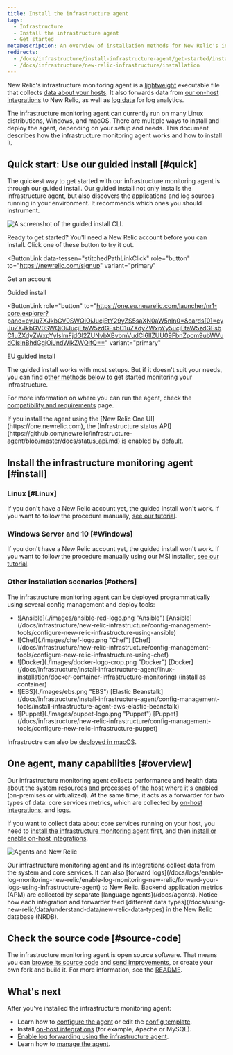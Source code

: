 ```yaml
---
title: Install the infrastructure agent
tags:
  - Infrastructure
  - Install the infrastructure agent
  - Get started
metaDescription: An overview of installation methods for New Relic's infrastructure monitoring agent and infrastructure integrations.
redirects:
  - /docs/infrastructure/install-infrastructure-agent/get-started/install-infrastructure-agent-new-relic
  - /docs/infrastructure/new-relic-infrastructure/installation
---
```












New Relic's infrastructure monitoring agent is a [lightweight](/docs/infrastructure/new-relic-infrastructure/getting-started/infrastructure-agent-performance-overhead) executable file that collects [data about your hosts](/docs/infrastructure/manage-your-data/data-instrumentation/default-infrastructure-events). It also forwards data from [our on-host integrations](/docs/integrations/infrastructure-integrations/get-started/introduction-infrastructure-integrations) to New Relic, as well as [log data](/docs/logs/enable-log-monitoring-new-relic/enable-log-monitoring-new-relic/forward-your-logs-using-infrastructure-agent) for log analytics.

The infrastructure monitoring agent can currently run on many Linux distributions, Windows, and macOS. There are multiple ways to install and deploy the agent, depending on your setup and needs. This document describes how the infrastructure monitoring agent works and how to install it.

## Quick start: Use our guided install [#quick]

The quickest way to get started with our infrastructure monitoring agent is through our guided install. Our guided install not only installs the infrastructure agent, but also discovers the applications and log sources running in your environment. It recommends which ones you should instrument.

![A screenshot of the guided install CLI.](./images/guided-install-cli.png 'The guided install CLI.')

Ready to get started? You'll need a New Relic account before you can install. Click one of these button to try it out.

<ButtonLink
  data-tessen="stitchedPathLinkClick"
  role="button"
  to="https://newrelic.com/signup"
  variant="primary"
>
  Get an account

</ButtonLink>

<ButtonGroup>
<ButtonLink
  role="button"
  to="https://one.newrelic.com/launcher/nr1-core.explorer?pane=eyJuZXJkbGV0SWQiOiJucjEtY29yZS5saXN0aW5nIn0=&cards[0]=eyJuZXJkbGV0SWQiOiJucjEtaW5zdGFsbC1uZXdyZWxpYy5ucjEtaW5zdGFsbC1uZXdyZWxpYyIsImFjdGl2ZUNvbXBvbmVudCI6IlZUU09FbnZpcm9ubWVudCIsInBhdGgiOiJndWlkZWQifQ=="
  variant="primary"
>
  Guided install
</ButtonLink>

<ButtonLink
  role="button"
  to="https://one.eu.newrelic.com/launcher/nr1-core.explorer?pane=eyJuZXJkbGV0SWQiOiJucjEtY29yZS5saXN0aW5nIn0=&cards[0]=eyJuZXJkbGV0SWQiOiJucjEtaW5zdGFsbC1uZXdyZWxpYy5ucjEtaW5zdGFsbC1uZXdyZWxpYyIsImFjdGl2ZUNvbXBvbmVudCI6IlZUU09FbnZpcm9ubWVudCIsInBhdGgiOiJndWlkZWQifQ=="
  variant="primary"
>
  EU guided install
</ButtonLink>
</ButtonGroup>

The guided install works with most setups. But if it doesn't suit your needs, you can find [other methods below](#install) to get started monitoring your infrastructure.

For more information on where you can run the agent, check the [compatibility and requirements](/docs/infrastructure/infrastructure-monitoring/get-started/compatibility-requirements-infrastructure-agent) page.

<Callout variant="important">
  If you install the agent using the [New Relic One
  UI](https://one.newrelic.com), the [Infrastructure status
  API](https://github.com/newrelic/infrastructure-agent/blob/master/docs/status_api.md)
  is enabled by default.
</Callout>

## Install the infrastructure monitoring agent [#install]

### Linux [#Linux]

If you don't have a New Relic account yet, the guided install won't work. If you want to follow the procedure manually, [see our tutorial](/docs/infrastructure/install-infrastructure-agent/linux-installation/install-infrastructure-monitoring-agent-linux/).

### Windows Server and 10 [#Windows]

If you don't have a New Relic account yet, the guided install won't work. If you want to follow the procedure manually using our MSI installer, [see our tutorial](/docs/infrastructure/install-configure-manage-infrastructure/windows-installation/install-infrastructure-windows-server-using-msi-installer).

### Other installation scenarios [#others]

The infrastructure monitoring agent can be deployed programmatically using several config management and deploy tools:

- <ImageSizing width="32px" height="32px" verticalAlign="middle">
    ![Ansible](./images/ansible-red-logo.png "Ansible")
  </ImageSizing> [Ansible](/docs/infrastructure/new-relic-infrastructure/config-management-tools/configure-new-relic-infrastructure-using-ansible)
- <ImageSizing width="32px" height="32px" verticalAlign="middle">
    ![Chef](./images/chef-logo.png "Chef")
  </ImageSizing> [Chef](/docs/infrastructure/new-relic-infrastructure/config-management-tools/configure-new-relic-infrastructure-using-chef)
- <ImageSizing width="32px" height="28px" verticalAlign="middle">
    ![Docker](./images/docker-logo-crop.png "Docker")
  </ImageSizing> [Docker](/docs/infrastructure/install-infrastructure-agent/linux-installation/docker-container-infrastructure-monitoring)
  (install as container)
- <ImageSizing width="32px" height="32px" verticalAlign="middle">
    ![EBS](./images/ebs.png "EBS")
  </ImageSizing>
  [Elastic Beanstalk](/docs/infrastructure/install-infrastructure-agent/config-management-tools/install-infrastructure-agent-aws-elastic-beanstalk)
- <ImageSizing width="32px" height="32px" verticalAlign="middle">
    ![Puppet](./images/puppet-logo.png "Puppet")
  </ImageSizing> [Puppet](/docs/infrastructure/new-relic-infrastructure/config-management-tools/configure-new-relic-infrastructure-puppet)

Infrastructre can also be [deployed in macOS](/docs/infrastructure/install-infrastructure-agent/macos-installation/install-infrastructure-monitoring-agent-macos/).

## One agent, many capabilities [#overview]

Our infrastructure monitoring agent collects performance and health data about the system resources and processes of the host where it's enabled (on-premises or virtualized). At the same time, it acts as a forwarder for two types of data: core services metrics, which are collected by [on-host integrations](/docs/integrations/host-integrations/getting-started/introduction-host-integrations), and [logs](/docs/logs/enable-log-monitoring-new-relic/enable-log-monitoring-new-relic/forward-your-logs-using-infrastructure-agent).

If you want to collect data about core services running on your host, you need to [install the infrastructure monitoring agent](#install) first, and then [install or enable on-host integrations](/docs/integrations/host-integrations/installation/install-infrastructure-host-integrations).

![Agents and New Relic](./images/agents-and-nr.png 'Agents and New Relic')

<figcaption>
  Our infrastructure monitoring agent and its integrations collect data from the
  system and core services. It can also [forward
  logs](/docs/logs/enable-log-monitoring-new-relic/enable-log-monitoring-new-relic/forward-your-logs-using-infrastructure-agent)
  to New Relic. Backend application metrics (APM) are collected by separate
  [language agents](/docs/agents). Notice how each integration and forwarder
  feed [different data
  types](/docs/using-new-relic/data/understand-data/new-relic-data-types) in the
  New Relic database (NRDB).
</figcaption>

## Check the source code [#source-code]

The infrastructure monitoring agent is open source software. That means you can [browse its source code](https://github.com/newrelic/infrastructure-agent) and [send improvements](https://github.com/newrelic/infrastructure-agent/blob/master/CONTRIBUTING.md), or create your own fork and build it. For more information, see the [README](https://github.com/newrelic/infrastructure-agent/blob/master/README.md).

## What's next

After you've installed the infrastructure monitoring agent:

- Learn how to [configure the agent](/docs/infrastructure/install-configure-infrastructure/configuration/configure-infrastructure-agent) or edit the [config template](https://github.com/newrelic/infrastructure-agent/blob/master/assets/examples/infrastructure/newrelic-infra-template.yml.example).
- Install [on-host integrations](/docs/integrations/host-integrations/getting-started/introduction-host-integrations) (for example, Apache or MySQL).
- [Enable log forwarding using the infrastructure agent](/docs/logs/enable-new-relic-logs/1-enable-logs/forward-your-logs-using-new-relic-infrastructure).
- Learn how to [manage the agent](/docs/infrastructure/install-infrastructure-agent/manage-your-agent).
